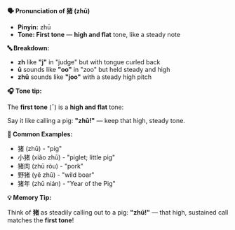 **🗣️ Pronunciation of 猪 (zhū)**

- **Pinyin:** zhū
- **Tone: First tone** — **high and flat** tone, like a steady note

**🔤 Breakdown:**

- **zh** like **"j"** in "judge" but with tongue curled back
- **ū** sounds like **"oo"** in "zoo" but held steady and high
- **zhū** sounds like **"joo"** with a steady high pitch

**🎧 Tone tip:**

The **first tone** (ˉ) is a **high and flat** tone:

Say it like calling a pig: **"zhū!"** — keep that high, steady tone.

**📝 Common Examples:**

- 猪 (zhū) - "pig"
- 小猪 (xiǎo zhū) - "piglet; little pig"
- 猪肉 (zhū ròu) - "pork"
- 野猪 (yě zhū) - "wild boar"
- 猪年 (zhū nián) - "Year of the Pig"

**💡 Memory Tip:**

Think of **猪** as steadily calling out to a pig: **"zhū!"** — that high, sustained call matches the
**first tone**!
